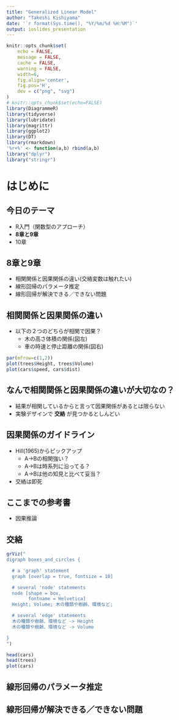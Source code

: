 ```yaml
---
title: "Generalized Linear Model"
author: "Takeshi Kishiyama"
date: '`r format(Sys.time(), "%Y/%m/%d %H:%M")`'
output: ioslides_presentation
---
```


```r
knitr::opts_chunk$set(
    echo = FALSE,
    message = FALSE,
    cache = FALSE,
    warning = FALSE,
    width=6,
    fig.align='center',
    fig.pos='H',
    dev = c("png", "svg")
)
# knitr::opts_chunk$set(echo=FALSE)
library(DiagrammeR)
library(tidyverse)
library(lubridate)
library(magrittr)
library(ggplot2)
library(DT)
library(rmarkdown)
'%r+%' <- function(a,b) rbind(a,b)
library("dplyr")
library("stringr")
```

# はじめに

## 今日のテーマ

* R入門（関数型のアプローチ）
* **8章と9章**
* 10章
    
## 8章と9章

* 相関関係と因果関係の違い(交絡変数は触れたい)
* 線形回帰のパラメータ推定
* 線形回帰が解決できる／できない問題

## 相関関係と因果関係の違い

* 以下の２つのどちらが相関で因果？
    * 木の高さ体積の関係(図左)
    * 車の時速と停止距離の関係(図右)

```r
par(mfrow=c(1,2))
plot(trees$Height, trees$Volume)
plot(cars$speed, cars$dist)
```

## なんで相関関係と因果関係の違いが大切なの？

* 結果が相関しているからと言って因果関係があるとは限らない
* 実験デザインで **交絡** が見つかるとしんどい

## 

## 因果関係のガイドライン

* Hill(1965)からピックアップ
    * A->Bの相関強い？ 
    * A->Bは時系列に沿ってる？
    * A->Bは他の知見と比べて妥当？
* 交絡は即死

## ここまでの参考書

* 因果推論

## 交絡

```r
grViz("
digraph boxes_and_circles {

  # a 'graph' statement
  graph [overlap = true, fontsize = 10]

  # several 'node' statements
  node [shape = box,
        fontname = Helvetica]
  Height; Volume; 木の種類や樹齢、環境など;

  # several 'edge' statements
  木の種類や樹齢、環境など -> Height
  木の種類や樹齢、環境など -> Volume

}
")
```


```r
head(cars)
head(trees)
plot(cars)
```

## 線形回帰のパラメータ推定

## 線形回帰が解決できる／できない問題

